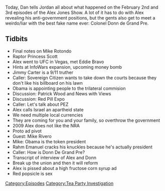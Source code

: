 {{DEFAULTSORT:
    #_EPISODE_0166:February 2-3, 2009
}}{{Episode
    | title             = February 2-3, 2009
    | caption           = [https://knowledgefight.libsyn.com/knowledge-fight-feb-2-3-2009 Listen to this episode on Libsyn]
    | episodeNumber     = 166
    | length            = 01:52:54
    | airDate           = June 4, 2018
    | coverageStartDate = February 2, 2009
    | coverageEndDate   = February 3, 2009
    | episodeType       = [[:Category:Tea Party Investigation|Tea Party Investigation]]
    | appearance        = [[Raptor Princess Scott]], [[Eddie Bravo]], [[Patrick Wood]], [[Mike Rivero]], [[Donn de Grand Pre]]
    | oocDrop           = I'm just average intelligence; I have brain damage; I have a chemical lobotomy
    | previousEpisode   = [[165: Rotondo, Round 2]]
    | nextEpisode       = [[167: February 4-5, 2009]]
}}

{{Stub}}

Today, Dan tells Jordan all about what happened on the February 2nd and 3rd episodes of the Alex Jones Show. A lot of it has to do with Alex revealing his anti-government positions, but the gents also get to meet a weirdo/liar with the best fake name ever: Colonel Donn de Grand Pre.

==Tidbits==

*Final notes on Mike Rotondo
*Raptor Princess Scott
*Alex went to UFC in Vegas, met Eddie Bravo
*Hints at InfoWars expansion, upcoming money bomb
*Jimmy Carter is a 9/11 truther
*Caller: Sovereign Citizen wants to take down the courts because they don't like his billboard on his lawn
*Obama is appointing people to the trilateral commision
*Discussion: Patrick Wood and News with Views
*Discussion: Red Pill Expo
*Caller: Let's talk about PEZ
*Alex calls Israel an apartheid state
*We need multiple local currencies
*They are coming for you and your family, so overthrow the government
*2009 Alex does not like the NRA
*Proto ad pivot
*Guest: Mike Rivero
*Mike: Obama is the token president
*Rahm Emanuel cracks his knuckles because he's actually president
*Caller: How is Donn De Grand Pre?
*Transcript of interview of Alex and Donn
*Break up the union and then it will reform
*Alex is pissed about a high fructose corn syrup ad
*Red popsicle is sex

[[Category:Episodes]]
[[Category:Tea Party Investigation]]
